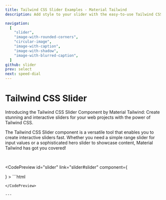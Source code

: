```yaml
---
title: Tailwind CSS Slider Examples - Material Tailwind 
description: Add style to your slider with the easy-to-use Tailwind CSS Slider component. Customize and integrate easily it into your web project.

navigation:
  [
    "slider",
    "image-with-rounded-corners",
    "circular-image",
    "image-with-caption",
    "image-with-shadow",
    "image-with-blurred-caption",        
  ]
github: slider
prev: select
next: speed-dial
---
```


# Tailwind CSS Slider  

Introducing the Tailwind CSS Slider Component by Material Tailwind: Create stunning and interactive sliders for your web projects with the power of Tailwind CSS.

The Tailwind CSS Slider component is a versatile tool that enables you to create interactive sliders fast. Whether you need a simple range slider for input values or a sophisticated hero slider to showcase content, Material Tailwind has got you covered! 



<br />

<CodePreview
  id="slider"
  link="slider#slider"
  component={
 <div class="grid min-h-[140px] w-full place-items-center overflow-x-scroll rounded-lg p-6 lg:overflow-visible">
  <div class="w-96">
   
  </div>
</div>
  }
>
  ```html

  ```
</CodePreview>

---
